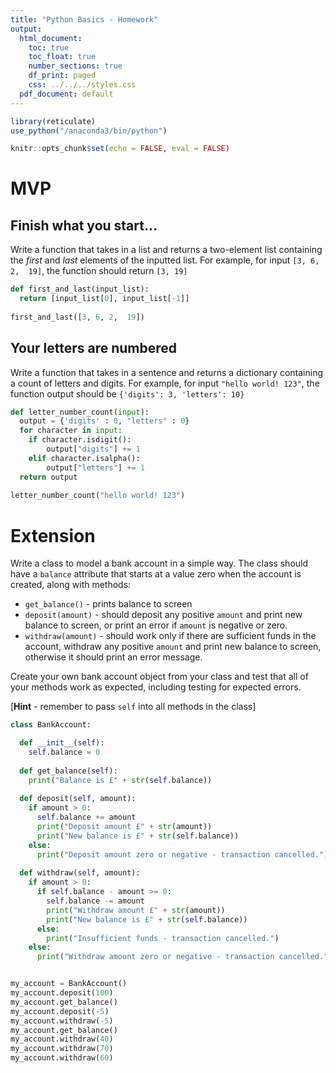 ```yaml
---
title: "Python Basics - Homework"
output:
  html_document:
    toc: true
    toc_float: true
    number_sections: true
    df_print: paged
    css: ../../../styles.css
  pdf_document: default
---
```


```r
library(reticulate)
use_python("/anaconda3/bin/python")

knitr::opts_chunk$set(echo = FALSE, eval = FALSE)
```


# MVP


## Finish what you start...

Write a function that takes in a list and returns a two-element list containing the *first* and *last* elements of the inputted list. For example, for input `[3, 6, 2,  19]`, the function should return `[3, 19]`

```python
def first_and_last(input_list):
  return [input_list[0], input_list[-1]]
  
first_and_last([3, 6, 2,  19])
```

## Your letters are numbered

Write a function that takes in a sentence and returns a dictionary containing a count of letters and digits. For example, for input `"hello world! 123"`, the function output should be `{'digits': 3, 'letters': 10}` 

```python
def letter_number_count(input):
  output = {'digits' : 0, "letters" : 0}
  for character in input:
    if character.isdigit():
        output["digits"] += 1
    elif character.isalpha():
        output["letters"] += 1
  return output
  
letter_number_count("hello world! 123")
```

# Extension

Write a class to model a bank account in a simple way. The class should have a `balance` attribute that starts at a value zero when the account is created, along with methods:

  * `get_balance()` - prints balance to screen
  * `deposit(amount)` - should deposit any positive `amount` and print new balance to screen, or print an error if `amount` is negative or zero. 
  * `withdraw(amount)` - should work only if there are sufficient funds in the account, withdraw any positive `amount` and print new balance to screen, otherwise it should print an error message.

Create your own bank account object from your class and test that all of your methods work as expected, including testing for expected errors.

[**Hint** - remember to pass `self` into all methods in the class]

```python

class BankAccount:

  def __init__(self):
    self.balance = 0
    
  def get_balance(self):
    print("Balance is £" + str(self.balance))
    
  def deposit(self, amount):
    if amount > 0:
      self.balance += amount
      print("Deposit amount £" + str(amount))
      print("New balance is £" + str(self.balance))
    else:
      print("Deposit amount zero or negative - transaction cancelled.")
      
  def withdraw(self, amount):
    if amount > 0:
      if self.balance - amount >= 0:
        self.balance -= amount
        print("Withdraw amount £" + str(amount))
        print("New balance is £" + str(self.balance))
      else:
        print("Insufficient funds - transaction cancelled.")
    else:
      print("Withdraw amount zero or negative - transaction cancelled.")


my_account = BankAccount()
my_account.deposit(100)
my_account.get_balance()
my_account.deposit(-5)
my_account.withdraw(-5)
my_account.get_balance()
my_account.withdraw(40)
my_account.withdraw(70)
my_account.withdraw(60)
```


